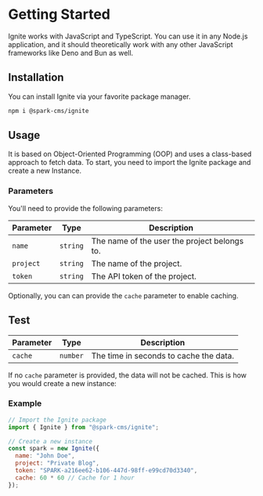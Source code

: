 # Getting Started
Ignite works with JavaScript and TypeScript. You can use it in any Node.js application, and it should theoretically work with any other JavaScript frameworks
like Deno and Bun as well.

## Installation
You can install Ignite via your favorite package manager. 

```sh npm2yarn
npm i @spark-cms/ignite
```

## Usage
It is based on Object-Oriented Programming (OOP) and uses a class-based approach to fetch data. To start, you need to import the Ignite package and create a new Instance.

### Parameters
You'll need to provide the following parameters:

| Parameter | Type     | Description                                  |
|-----------|----------|----------------------------------------------|
| `name`    | `string` | The name of the user the project belongs to. |
| `project` | `string` | The name of the project.                     |
| `token`   | `string` | The API token of the project.                |

Optionally, you can can provide the `cache` parameter to enable caching.

## Test

| Parameter | Type     | Description                            |
|-----------|----------|--------------------------------------- |
| `cache`   | `number` | The time in seconds to cache the data. |

If no `cache` parameter is provided, the data will not be cached. This is how you would create a new instance:

### Example
```js filename="ignite.js" showLineNumbers copy
// Import the Ignite package
import { Ignite } from "@spark-cms/ignite";

// Create a new instance
const spark = new Ignite({
  name: "John Doe",
  project: "Private Blog",
  token: "SPARK-a216ee62-b106-447d-98ff-e99cd70d3340",
  cache: 60 * 60 // Cache for 1 hour
});
```